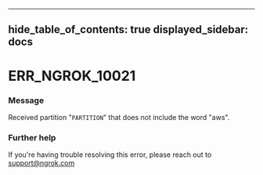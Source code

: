 

---
hide_table_of_contents: true
displayed_sidebar: docs
---


# ERR_NGROK_10021

### Message
Received partition "`PARTITION`" that does not include the word "aws".

<ErrorDetails error="err_ngrok_10021" />



### Further help
If you're having trouble resolving this error, please reach out to [support@ngrok.com](mailto:support@ngrok.com?subject=Help%20with%20ERR_NGROK_10021)

